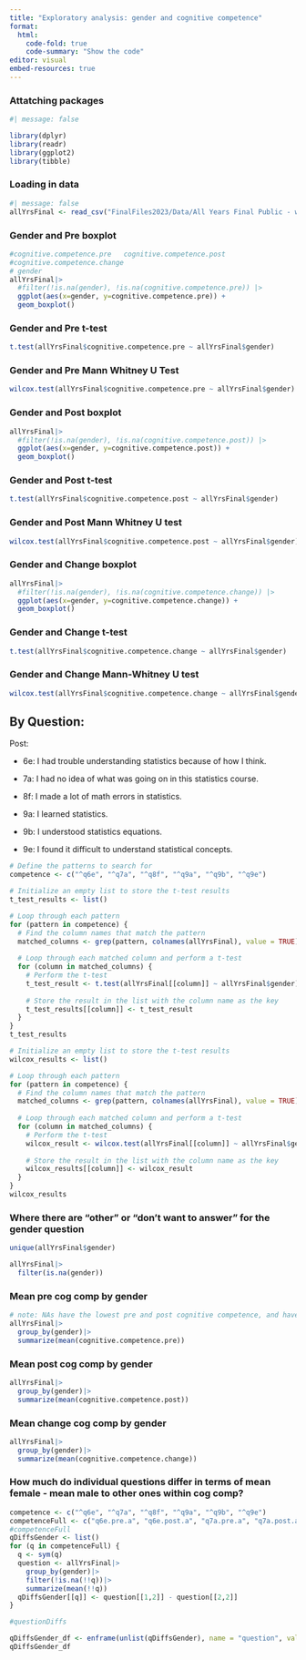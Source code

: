 ```yaml
---
title: "Exploratory analysis: gender and cognitive competence"
format:
  html:
    code-fold: true
    code-summary: "Show the code"
editor: visual
embed-resources: true
---
```


### Attatching packages
```r
#| message: false

library(dplyr)
library(readr)
library(ggplot2)
library(tibble)
```

### Loading in data
```r
#| message: false
allYrsFinal <- read_csv("FinalFiles2023/Data/All Years Final Public - with Vars.csv")
```

### Gender and Pre boxplot

```r
#cognitive.competence.pre	cognitive.competence.post
#cognitive.competence.change	
# gender
allYrsFinal|>
  #filter(!is.na(gender), !is.na(cognitive.competence.pre)) |>
  ggplot(aes(x=gender, y=cognitive.competence.pre)) + 
  geom_boxplot()
```

### Gender and Pre t-test

```r
t.test(allYrsFinal$cognitive.competence.pre ~ allYrsFinal$gender)
```

### Gender and Pre Mann Whitney U Test
```r
wilcox.test(allYrsFinal$cognitive.competence.pre ~ allYrsFinal$gender)
```


### Gender and Post boxplot

```r
allYrsFinal|>
  #filter(!is.na(gender), !is.na(cognitive.competence.post)) |>
  ggplot(aes(x=gender, y=cognitive.competence.post)) + 
  geom_boxplot()
```

### Gender and Post t-test

```r
t.test(allYrsFinal$cognitive.competence.post ~ allYrsFinal$gender)
```

### Gender and Post Mann Whitney U test
```r
wilcox.test(allYrsFinal$cognitive.competence.post ~ allYrsFinal$gender)
```


### Gender and Change boxplot
```r
allYrsFinal|>
  #filter(!is.na(gender), !is.na(cognitive.competence.change)) |>
  ggplot(aes(x=gender, y=cognitive.competence.change)) + 
  geom_boxplot()
```

### Gender and Change t-test
```r
t.test(allYrsFinal$cognitive.competence.change ~ allYrsFinal$gender)
```

### Gender and Change Mann-Whitney U test
```r
wilcox.test(allYrsFinal$cognitive.competence.change ~ allYrsFinal$gender)
```

## By Question:
Post:

-   6e: I had trouble understanding statistics because of how I think.

-   7a: I had no idea of what was going on in this statistics course.

-   8f: I made a lot of math errors in statistics.

-   9a: I learned statistics.

-   9b: I understood statistics equations.

-   9e: I found it difficult to understand statistical concepts.

```r
# Define the patterns to search for
competence <- c("^q6e", "^q7a", "^q8f", "^q9a", "^q9b", "^q9e")

# Initialize an empty list to store the t-test results
t_test_results <- list()

# Loop through each pattern
for (pattern in competence) {
  # Find the column names that match the pattern
  matched_columns <- grep(pattern, colnames(allYrsFinal), value = TRUE)
  
  # Loop through each matched column and perform a t-test
  for (column in matched_columns) {
    # Perform the t-test
    t_test_result <- t.test(allYrsFinal[[column]] ~ allYrsFinal$gender)
    
    # Store the result in the list with the column name as the key
    t_test_results[[column]] <- t_test_result
  }
}
t_test_results

```

```r

# Initialize an empty list to store the t-test results
wilcox_results <- list()

# Loop through each pattern
for (pattern in competence) {
  # Find the column names that match the pattern
  matched_columns <- grep(pattern, colnames(allYrsFinal), value = TRUE)
  
  # Loop through each matched column and perform a t-test
  for (column in matched_columns) {
    # Perform the t-test
    wilcox_result <- wilcox.test(allYrsFinal[[column]] ~ allYrsFinal$gender)
    
    # Store the result in the list with the column name as the key
    wilcox_results[[column]] <- wilcox_result
  }
}
wilcox_results

```

### Where there are "other" or "don't want to answer" for the gender question

```r
unique(allYrsFinal$gender)

allYrsFinal|>
  filter(is.na(gender))
```

### Mean pre cog comp by gender
```r
# note: NAs have the lowest pre and post cognitive competence, and have the greatest decrease in cognitive competence
allYrsFinal|>
  group_by(gender)|>
  summarize(mean(cognitive.competence.pre))
```

### Mean post cog comp by gender
```r
allYrsFinal|>
  group_by(gender)|>
  summarize(mean(cognitive.competence.post))
```

### Mean change cog comp by gender
```r
allYrsFinal|>
  group_by(gender)|>
  summarize(mean(cognitive.competence.change))
```

### How much do individual questions differ in terms of mean female - mean male to other ones within cog comp?
```r
competence <- c("^q6e", "^q7a", "^q8f", "^q9a", "^q9b", "^q9e")
competenceFull <- c("q6e.pre.a", "q6e.post.a", "q7a.pre.a", "q7a.post.a", "q8f.pre.a", "q8f.post.a", "q9a.pre.a", "q9a.post.a", "q9b.pre.a", "q9b.post.a", "q9e.pre.a", "q9e.post.a")
#competenceFull
qDiffsGender <- list()
for (q in competenceFull) {
  q <- sym(q)
  question <- allYrsFinal|>
    group_by(gender)|>
    filter(!is.na(!!q))|>
    summarize(mean(!!q))
  qDiffsGender[[q]] <- question[[1,2]] - question[[2,2]]
}

#questionDiffs

qDiffsGender_df <- enframe(unlist(qDiffsGender), name = "question", value = "diff")
qDiffsGender_df
```







